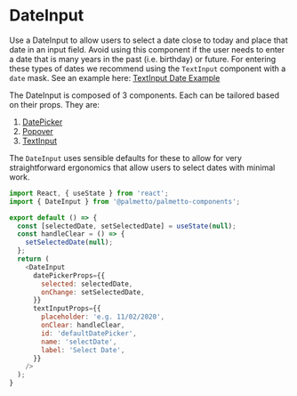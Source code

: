 
<Meta title="Components/DateInput/Codesandbox" />

# DateInput

Use a DateInput to allow users to select a date close to today and place that date in an input field.
Avoid using this component if the user needs to enter a date that is many years in the past (i.e. birthday) or future.
For entering these types of dates we recommend using the `TextInput` component with a `date` mask. See an example here:
[TextInput Date Example](?path=/docs/components-textinput-overview--with-date-mask)

The DateInput is composed of 3 components. Each can be tailored based on their props. They are:

1. [DatePicker](?path=/docs/components-datepicker-overview--basic-example)
2. [Popover](?path=/docs/components-popover-overview--demo)
3. [TextInput](?path=/docs/components-textinput-overview--default-story)

The `DateInput` uses sensible defaults for these to allow for very straightforward ergonomics that allow users to
select dates with minimal work.

```js codesandbox=palmetto-components
import React, { useState } from 'react';
import { DateInput } from '@palmetto/palmetto-components';

export default () => {
  const [selectedDate, setSelectedDate] = useState(null);
  const handleClear = () => {
    setSelectedDate(null);
  };
  return (
    <DateInput
      datePickerProps={{
        selected: selectedDate,
        onChange: setSelectedDate,
      }}
      textInputProps={{
        placeholder: 'e.g. 11/02/2020',
        onClear: handleClear,
        id: 'defaultDatePicker',
        name: 'selectDate',
        label: 'Select Date',
      }}
    />
  );
}
```